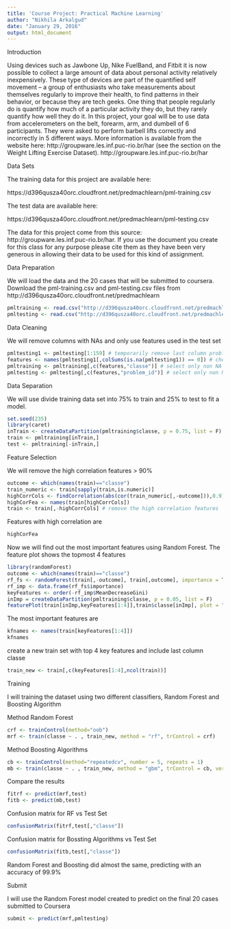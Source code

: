 ```yaml
---
title: 'Course Project: Practical Machine Learning'
author: "Nikhila Arkalgud"
date: "January 29, 2016"
output: html_document
---
```


Introduction

Using devices such as Jawbone Up, Nike FuelBand, and Fitbit it is now possible to collect a large amount of data about personal activity relatively inexpensively. These type of devices are part of the quantified self movement – a group of enthusiasts who take measurements about themselves regularly to improve their health, to find patterns in their behavior, or because they are tech geeks. One thing that people regularly do is quantify how much of a particular activity they do, but they rarely quantify how well they do it. In this project, your goal will be to use data from accelerometers on the belt, forearm, arm, and dumbell of 6 participants. They were asked to perform barbell lifts correctly and incorrectly in 5 different ways. More information is available from the website here: http://groupware.les.inf.puc-rio.br/har (see the section on the Weight Lifting Exercise Dataset).
http://groupware.les.inf.puc-rio.br/har

Data Sets

The training data for this project are available here:

https://d396qusza40orc.cloudfront.net/predmachlearn/pml-training.csv

The test data are available here:

https://d396qusza40orc.cloudfront.net/predmachlearn/pml-testing.csv

The data for this project come from this source: http://groupware.les.inf.puc-rio.br/har. If you use the document you create for this class for any purpose please cite them as they have been very generous in allowing their data to be used for this kind of assignment.

Data Preparation

We will load the data and the 20 cases that will be submitted to coursera.
Download the pml-training.csv and pml-testing.csv files from http://d396qusza40orc.cloudfront.net/predmachlearn

```r
pmltraining <- read.csv("http://d396qusza40orc.cloudfront.net/predmachlearn/pml-training.csv", sep=",", na.strings=c("","NA"))
pmltesting <- read.csv("http://d396qusza40orc.cloudfront.net/predmachlearn/pml-testing.csv", sep=",", na.strings=c("","NA"))
```

Data Cleaning

We will remove columns with NAs and only use features used in the test set
```r
pmltesting1 <- pmltesting[1:159] # temporarily remove last column problem_id from test set
features <- names(pmltesting1[,colSums(is.na(pmltesting1)) == 0]) # check for NA
pmltraining <- pmltraining[,c(features,"classe")] # select only non NA features and include classe column
pmltesting <- pmltesting[,c(features,"problem_id")] # select only non NA features and include problem_id column
```

Data Separation

We will use divide training data set into 75% to train and 25% to test to fit a model.

```r
set.seed(235)
library(caret)
inTrain <- createDataPartition(pmltraining$classe, p = 0.75, list = F) 
train <- pmltraining[inTrain,]
test <- pmltraining[-inTrain,]
```

Feature Selection

We will remove the high correlation features > 90%
```r
outcome <- which(names(train)=="classe")
train_numeric <- train[sapply(train,is.numeric)]
highCorrCols <- findCorrelation(abs(cor(train_numeric[,-outcome])),0.9)
highCorFea <- names(train[highCorrCols]) 
train <- train[,-highCorrCols] # remove the high correlation features
```
Features with high correlation are
```r
highCorFea
```
Now we will find out the most important features using Random Forest. The feature plot shows the topmost 4 features
```r
library(randomForest)
outcome <- which(names(train)=="classe")
rf_fs <- randomForest(train[,-outcome], train[,outcome], importance = T) 
rf_imp <- data.frame(rf_fs$importance)
keyFeatures <- order(-rf_imp$MeanDecreaseGini)
inImp = createDataPartition(pmltraining$classe, p = 0.05, list = F)
featurePlot(train[inImp,keyFeatures[1:4]],train$classe[inImp], plot = "pairs")
```
The most important features are
```r
kfnames <- names(train[keyFeatures[1:4]])
kfnames
```
create a new train set with top 4 key features and include last column classe
```r
train_new <- train[,c(keyFeatures[1:4],ncol(train))]
```


Training

I will training the dataset using two different classifiers, Random Forest and Boosting Algorithm


Method Random Forest
```r
crf <- trainControl(method="oob")
mrf <- train(classe ~ . , train_new, method = "rf", trControl = crf)
```
Method Boosting Algorithms
```r
cb <- trainControl(method="repeatedcv", number = 5, repeats = 1)
mb <- train(classe ~ . , train_new, method = "gbm", trControl = cb, verbose = FALSE)
```
Compare the results
```r
fitrf <- predict(mrf,test)
fitb <- predict(mb,test)
```
Confusion matrix for RF vs Test Set
```r
confusionMatrix(fitrf,test[,"classe"])
```
Confusion matrix for Bossting Algorithms vs Test Set
```r
confusionMatrix(fitb,test[,"classe"])
```
Random Forest and Boosting did almost the same, predicting with an accuracy of 99.9%

Submit

I will use the Random Forest model created to predict on the final 20 cases submitted to Coursera
```r
submit <- predict(mrf,pmltesting)
```